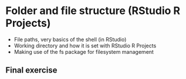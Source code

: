 # Folder and file structure (RStudio R Projects)

- File paths, very basics of the shell (in RStudio)
- Working directory and how it is set with RStudio R Projects
- Making use of the fs package for filesystem management



## Final exercise

<!-- NOTE: Preferably something linked to working towards completing the project assignments, maybe to be used as a milestone? -->


